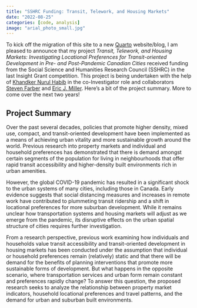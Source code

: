 ```yaml
---
title: "SSHRC Funding: Transit, Telework, and Housing Markets"
date: "2022-08-25"
categories: [code, analysis]
image: "arial_photo_small.jpg"
---
```


To kick off the migration of this site to a new [Quarto](https://quarto.org/docs/websites/) website/blog, I am pleased to announce that my project _Transit, Telework, and Housing Markets: Investigating Locational Preferences for Transit-oriented Development in Pre- and Post-Pandemic Canadian Cities_ received funding from the Social Science and Humanities Research Council (SSHRC) in the last Insight Grant competition. This project is being undertaken with the help of [Khandker Nurul Habib](https://civmin.utoronto.ca/home/about-us/directory/professors/khandker/) in the co-Investigator role and collaborators [Steven Farber](https://utsc.utoronto.ca/geography/steven-farber) and [Eric J. Miller](https://civmin.utoronto.ca/home/about-us/directory/professors/eric-miller/). Here's a bit of the project summary. More to come over the next two years!

## Project Summary

Over the past several decades, policies that promote higher density, mixed use, compact, and transit-oriented development have been implemented as a means of achieving urban vitality and more sustainable growth around the world. Previous research into property markets and individual and household preferences has demonstrated that there is demand amongst certain segments of the population for living in neighbourhoods that offer rapid transit accessibility and higher-density built environments rich in urban amenities.

However, the global COVID-19 pandemic has resulted in a significant shock to the urban systems of many cities, including those in Canada. Early evidence suggests that social distancing measures and increases in remote work have contributed to plummeting transit ridership and a shift in locational preferences for more suburban development. While it remains unclear how transportation systems and housing markets will adjust as we emerge from the pandemic, its disruptive effects on the urban spatial structure of cities requires further investigation.

From a research perspective, previous work examining how individuals and households value transit accessibility and transit-oriented development in housing markets has been conducted under the assumption that individual or household preferences remain (relatively) static and that there will be demand for the benefits of planning interventions that promote more sustainable forms of development. But what happens in the opposite scenario, where transportation services and urban form remain constant and preferences rapidly change? To answer this question, the proposed research seeks to analyze the relationship between property market indicators, household locational preferences and travel patterns, and the demand for urban and suburban built environments. 

